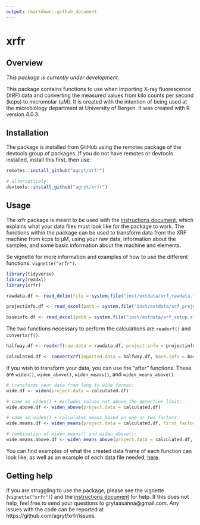 ```yaml
---
output: rmarkdown::github_document
---
```


# xrfr

## Overview

*This package is currently under development.* 

This package contains functions to use when importing X-ray fluorescence (XRF) data and converting the measured values from kilo counts per second (kcps) to micromolar (µM). It is created with the intention of being used at the microbiology department at University of Bergen. It was created with R version 4.0.3. 

## Installation

The package is installed from GitHub using the remotes package of the devtools group of packages. If you do not have remotes or devtools installed, install this first, then use: 

``` r

remotes::install_github("agryt/xrfr")

# alternatively:
devtools::install_github("agryt/xrfr")

``` 

## Usage

The xrfr package is meant to be used with the [instructions document](https://github.com/agryt/xrfr/blob/master/INSTRUCTIONS.pdf), which explains what your data files must look like for the package to work. The functions within the package can be used to transform data from the XRF machine from kcps to µM, using your raw data, information about the samples, and some basic information about the machine and elements. 

Se vignette for more information and examples of how to use the different functions: `vignette("xrfr")`. 

```r

library(tidyverse)
library(readxl)
library(xrfr)

rawdata.df <- read_delim(file = system.file("inst/extdata/xrf_rawdata.txt", package = "xrfr"), delim = "\t", locale = locale(decimal_mark = ","))

projectinfo.df <- read_excel(path = system.file("inst/extdata/xrf_projectinfo.xlsx", package = "xrfr"))

baseinfo.df <- read_excel(path = system.file("inst/extdata/xrf_setup.xlsx", package = "xrfr"))

```

The two functions necessary to perform the calculations are `readxrf()` and `convertxrf()`.

```r

halfway.df <- readxrf(raw.data = rawdata.df, project.info = projectinfo.df)

calculated.df <- convertxrf(imported.data = halfway.df, base.info = baseinfo.df, year = "2019", first_element = "C", last_element = "As")

```

If you wish to transform your data, you can use the "after" functions. These are `widen()`, `widen_above()`, `widen_means()`, and `widen_means_above()`.

```r

# transforms your data from long to wide format:
wide.df <- widen(project.data = calculated.df)

# same as widen() + excludes values not above the detection limit:
wide.above.df <- widen_above(project.data = calculated.df)

# same as widen() + calculates means based on one or two factors:
wide.means.df <- widen_means(project.data = calculated.df, first_factor = "Day", second_factor = "Treatment")

# combination of widen_means() and widen_above():
wide.means.above.df <- widen_means_above(project.data = calculated.df, first_factor = "Day", second_factor = "Treatment")

```

You can find examples of what the created data frame of each function can look like, as well as an example of each data file needed, [here](https://github.com/agryt/xrfr/tree/master/inst/extdata). 

## Getting help

If you are struggling to use the package, please see the vignette (`vignette("xrfr")`) and the [instructions document](https://github.com/agryt/xrfr/blob/master/INSTRUCTIONS.pdf) for help. If this does not help, feel free to send your questions to grytaasanna@gmail.com. Any issues with the code can be reported at https://github.com/agryt/xrfr/issues. 
